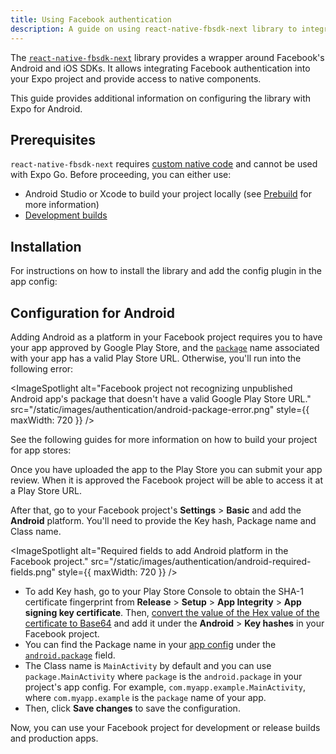 ```yaml
---
title: Using Facebook authentication
description: A guide on using react-native-fbsdk-next library to integrate Facebook authentication in your Expo project.
---
```



The [`react-native-fbsdk-next`](https://github.com/thebergamo/react-native-fbsdk-next/) library provides a wrapper around Facebook's Android and iOS SDKs. It allows integrating Facebook authentication into your Expo project and provide access to native components.

This guide provides additional information on configuring the library with Expo for Android.

## Prerequisites

`react-native-fbsdk-next` requires [custom native code](/workflow/customizing/) and cannot be used with Expo Go. Before proceeding, you can either use:

- Android Studio or Xcode to build your project locally (see [Prebuild](/workflow/prebuild/) for more information)
- [Development builds](/develop/development-builds/create-a-build/)

## Installation

For instructions on how to install the library and add the config plugin in the app config:

<BoxLink
  title="React Native FBSDK Next: Expo installation instructions"
  href="https://github.com/thebergamo/react-native-fbsdk-next/#expo-installation"
/>

## Configuration for Android

Adding Android as a platform in your Facebook project requires you to have your app approved by Google Play Store, and the [`package`](/versions/latest/config/app/#package) name associated with your app has a valid Play Store URL. Otherwise, you'll run into the following error:

<ImageSpotlight
  alt="Facebook project not recognizing unpublished Android app's package that doesn't have a valid Google Play Store URL."
  src="/static/images/authentication/android-package-error.png"
  style={{ maxWidth: 720 }}
/>

See the following guides for more information on how to build your project for app stores:

<BoxLink title="Build your project for app stores" href="/deploy/build-project/" />

<BoxLink
  title="Manually upload Android app for the first time"
  href="https://expo.fyi/first-android-submission"
/>

Once you have uploaded the app to the Play Store you can submit your app review. When it is approved the Facebook project will be able to access it at a Play Store URL.

After that, go to your Facebook project's **Settings** > **Basic** and add the **Android** platform. You'll need to provide the Key hash, Package name and Class name.

<ImageSpotlight
  alt="Required fields to add Android platform in the Facebook project."
  src="/static/images/authentication/android-required-fields.png"
  style={{ maxWidth: 720 }}
/>

- To add Key hash, go to your Play Store Console to obtain the SHA-1 certificate fingerprint from **Release** > **Setup** > **App Integrity** > **App signing key certificate**. Then, [convert the value of the Hex value of the certificate to Base64](https://base64.guru/converter/encode/hex) and add it under the **Android** > **Key hashes** in your Facebook project.
- You can find the Package name in your [app config](/versions/latest/config/app) under the [`android.package`](/versions/latest/config/app/#package) field.
- The Class name is `MainActivity` by default and you can use `package.MainActivity` where `package` is the `android.package` in your project's app config. For example, `com.myapp.example.MainActivity`, where `com.myapp.example` is the `package` name of your app.
- Then, click **Save changes** to save the configuration.

Now, you can use your Facebook project for development or release builds and production apps.
